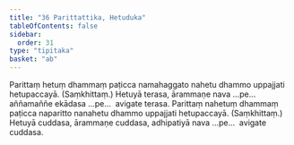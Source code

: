 ```yaml
---
title: "36 Parittattika, Hetuduka"
tableOfContents: false
sidebar:
  order: 31
type: "tipitaka"
basket: "ab"
---
```



<DynamicBreadcrumb />

<Division number="78">

<Paragraph number="205">
Parittaṃ hetuṃ dhammaṃ paṭicca namahaggato nahetu dhammo uppajjati hetupaccayā. (Saṃkhittaṃ.) Hetuyā terasa, ārammaṇe nava …pe…  aññamaññe ekādasa …pe…  avigate terasa.
</Paragraph>

<Paragraph number="206">
Parittaṃ nahetuṃ dhammaṃ paṭicca naparitto nanahetu dhammo uppajjati hetupaccayā. (Saṃkhittaṃ.) Hetuyā cuddasa, ārammaṇe cuddasa, adhipatiyā nava …pe…  avigate cuddasa.
</Paragraph>
</Division>